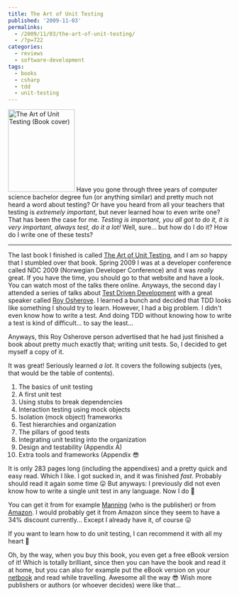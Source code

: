 ---
title: The Art of Unit Testing
published: '2009-11-03'
permalinks:
  - /2009/11/03/the-art-of-unit-testing/
  - /?p=722
categories:
  - reviews
  - software-development
tags:
  - books
  - csharp
  - tdd
  - unit-testing
---

<img
  src="http://www.geekality.net/wp-content/uploads/2009/11/osherove_cover150.jpg"
  alt="The Art of Unit Testing (Book cover)"
  title="The Art of Unit Testing (Book cover)"
  width="150"
  height="186"
  className="alignright size-full wp-image-723"
/>
Have you gone through three years of computer science bachelor degree fun (or anything
similar) and pretty much not heard a word about testing? Or have you heard from all
your teachers that testing is _extremely important_, but never learned how to even
write one? That has been the case for me. <cite>
  Testing is important, you all got to do it, it is very important, always test,
  do it a lot!
</cite> Well, sure... but how do I do it? How do I write one of these tests?

<hr className="fix" />

The last book I finished is called <a href="http://www.manning.com/osherove/">The Art of Unit Testing</a>, and I am _so_ happy that I stumbled over that book. Spring 2009 I was at a developer conference called NDC 2009 (Norwegian Developer Conference) and it was _really_ great. If you have the time, you should go to that website and have a look. You can watch most of the talks there online. Anyways, the second day I attended a series of talks about <a href="http://en.wikipedia.org/wiki/Test_driven_development">Test Driven Development</a> with a great speaker called <a href="http://weblogs.asp.net/ROsherove">Roy Osherove</a>. I learned a bunch and decided that TDD looks like something I should try to learn. However, I had a big problem. I didn't even know how to write a test. And doing TDD without knowing how to write a test is kind of difficult... to say the least...

Anyways, this Roy Osherove person advertised that he had just finished a book about pretty much exactly that; writing unit tests. So, I decided to get myself a copy of it.

It was great! Seriously learned _a lot_. It covers the following subjects (yes, that would be the table of contents).

<ol>
  <li>The basics of unit testing</li>
  <li>A first unit test</li>
  <li>Using stubs to break dependencies</li>
  <li>Interaction testing using mock objects</li>
  <li>Isolation (mock object) frameworks</li>
  <li>Test hierarchies and organization</li>
  <li>The pillars of good tests</li>
  <li>Integrating unit testing into the organization</li>
  <li>Design and testability (Appendix A)</li>
  <li>Extra tools and frameworks (Appendix 😎</li>
</ol>

It is only 283 pages long (including the appendixes) and a pretty quick and easy read. Which I like. I got sucked in, and it was finished _fast_. Probably should read it again some time 😛 But anyways: I previously did not even know how to write a single unit test in any language. Now I do 🙂

You can get it from for example <a href="http://www.manning.com/osherove/">Manning</a> (who is the publisher) or from <a href="http://amzn.to/arNq7g">Amazon</a>. I would probably get it from Amazon since they seem to have a 34% discount currently... Except I already have it, of course 😛

If you want to learn how to do unit testing, I can recommend it with all my heart 🙂

Oh, by the way, when you buy this book, you even get a free eBook version of it! Which is totally brilliant, since then you can have the book and read it at home, but you can also for example put the eBook version on your <a href="http://en.wikipedia.org/wiki/Netbook">netbook</a> and read while travelling. Awesome all the way 😎 Wish more publishers or authors (or whoever decides) were like that...
